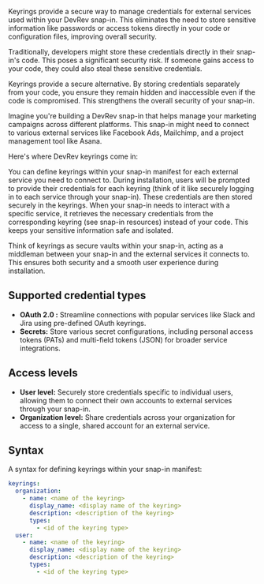 Keyrings provide a secure way to manage credentials for external services used within your DevRev snap-in. This eliminates the need to store sensitive information like passwords or access tokens directly in your code or configuration files, improving overall security.

Traditionally, developers might store these credentials directly in their snap-in's code. This poses a significant security risk. If someone gains access to your code, they could also steal these sensitive credentials.

Keyrings provide a secure alternative. By storing credentials separately from your code, you ensure they remain hidden and inaccessible even if the code is compromised. This strengthens the overall security of your snap-in.

Imagine you're building a DevRev snap-in that helps manage your marketing campaigns across different platforms. This snap-in might need to connect to various external services like Facebook Ads, Mailchimp, and a project management tool like Asana.

Here's where DevRev keyrings come in:

You can define keyrings within your snap-in manifest for each external service you need to connect to.
During installation, users will be prompted to provide their credentials for each keyring (think of it like securely logging in to each service through your snap-in). These credentials are then stored securely in the keyrings.
When your snap-in needs to interact with a specific service, it retrieves the necessary credentials from the corresponding keyring (see snap-in resources) instead of your code. This keeps your sensitive information safe and isolated.

Think of keyrings as secure vaults within your snap-in, acting as a middleman between your snap-in and the external services it connects to. This ensures both security and a smooth user experience during installation.

## Supported credential types

* **OAuth 2.0 :** Streamline connections with popular services like Slack and Jira using pre-defined OAuth keyrings.
* **Secrets:** Store various secret configurations, including personal access tokens (PATs) and multi-field tokens (JSON) for broader service integrations.

## Access levels

- **User level:** Securely store credentials specific to individual users, allowing them to connect their own accounts to external services through your snap-in.
- **Organization level:** Share credentials across your organization for access to a single, shared account for an external service.

## Syntax
A syntax for defining keyrings within your snap-in manifest:

```yaml
keyrings:
  organization:
    - name: <name of the keyring>
      display_name: <display name of the keyring>
      description: <description of the keyring>
      types:
        - <id of the keyring type>
  user:
    - name: <name of the keyring>
      display_name: <display name of the keyring>
      description: <description of the keyring>
      types:
        - <id of the keyring type>
```